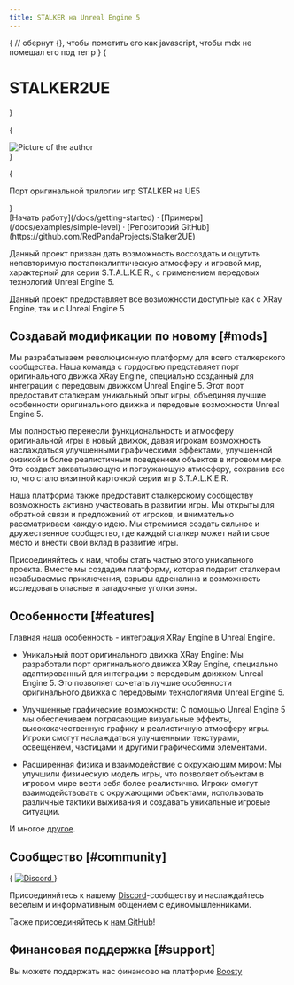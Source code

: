 ```yaml
---
title: STALKER на Unreal Engine 5
---
```






{
// обернут {}, чтобы пометить его как javascript, чтобы mdx не помещал его под тег p
}
{<h1 className="invisible">STALKER2UE</h1>}

{

<div className={style.logo}>
  <Image
        src="/img/pages/index/STALKER2UE-Logo.png"
        width={500}
        height={256}
        alt="Picture of the author"
        priority={true}
        className={style.logo_center}
      />
</div>
}

{

<p className="text-center text-lg mb-2 text-white-600 md:!text-2xl">Порт оригинальной трилогии игр STALKER на UE5</p>
}

<div className="mt-8 mb-8 text-center">
  [Начать работу](/docs/getting-started) · [Примеры](/docs/examples/simple-level) · [Репозиторий GitHub](https://github.com/RedPandaProjects/Stalker2UE)
</div>

Данный проект призван дать возможность воссоздать и ощутить неповторимую постапокалиптическую атмосферу и игровой мир, характерный для серии S.T.A.L.K.E.R., с применением передовых технологий Unreal Engine 5.

<Callout type="info" emoji="ℹ️">
  Данный проект предоставляет все возможности доступные как с XRay Engine, так и с Unreal Engine 5
</Callout>

## Создавай модификации по новому [#mods]

Мы разрабатываем революционную платформу для всего сталкерского сообщества. Наша команда с гордостью представляет порт оригинального движка XRay Engine, специально созданный для интеграции с передовым движком Unreal Engine 5. Этот порт предоставит сталкерам уникальный опыт игры, объединяя лучшие особенности оригинального движка и передовые возможности Unreal Engine 5.

Мы полностью перенесли функциональность и атмосферу оригинальной игры в новый движок, давая игрокам возможность наслаждаться улучшенными графическими эффектами, улучшенной физикой и более реалистичным поведением объектов в игровом мире. Это создаст захватывающую и погружающую атмосферу, сохранив все то, что стало визитной карточкой серии игр S.T.A.L.K.E.R.

Наша платформа также предоставит сталкерскому сообществу возможность активно участвовать в развитии игры. Мы открыты для обратной связи и предложений от игроков, и внимательно рассматриваем каждую идею. Мы стремимся создать сильное и дружественное сообщество, где каждый сталкер может найти свое место и внести свой вклад в развитие игры.

Присоединяйтесь к нам, чтобы стать частью этого уникального проекта. Вместе мы создадим платформу, которая подарит сталкерам незабываемые приключения, взрывы адреналина и возможность исследовать опасные и загадочные уголки зоны.

## Особенности [#features]

Главная наша особенность - интеграция XRay Engine в Unreal Engine.

- Уникальный порт оригинального движка XRay Engine: Мы разработали порт оригинального движка XRay Engine, специально адаптированный для интеграции с передовым движком Unreal Engine 5. Это позволяет сочетать лучшие особенности оригинального движка с передовыми технологиями Unreal Engine 5.

- Улучшенные графические возможности: С помощью Unreal Engine 5 мы обеспечиваем потрясающие визуальные эффекты, высококачественную графику и реалистичную атмосферу игры. Игроки смогут наслаждаться улучшенными текстурами, освещением, частицами и другими графическими элементами.

- Расширенная физика и взаимодействие с окружающим миром: Мы улучшили физическую модель игры, что позволяет объектам в игровом мире вести себя более реалистично. Игроки смогут взаимодействовать с окружающими объектами, использовать различные тактики выживания и создавать уникальные игровые ситуации.

И многое [другое](https://www.unrealengine.com/).

## Сообщество [#community]

<p className="flex h-6 mt-4">
{
<a href="https://discord.gg/red-projects-530968529311367178" target="_blank" rel="noopener noreferrer">
  <img alt="Discord" src="https://img.shields.io/discord/530968529311367178?logo=discord&label=Discord" className="inline-block mr-2"/>
</a>
}
</p>

Присоединяйтесь к нашему [Discord](https://discord.gg/red-projects-530968529311367178)-сообществу и наслаждайтесь веселым и информативным общением с единомышленниками.

Также присоединяйтесь к [нам GitHub](https://github.com/RedPandaProjects/Stalker2UE)!

## Финансовая поддержка [#support]

Вы можете поддержать нас финансово на платформе [Boosty](https://boosty.to/stalker2ue)
